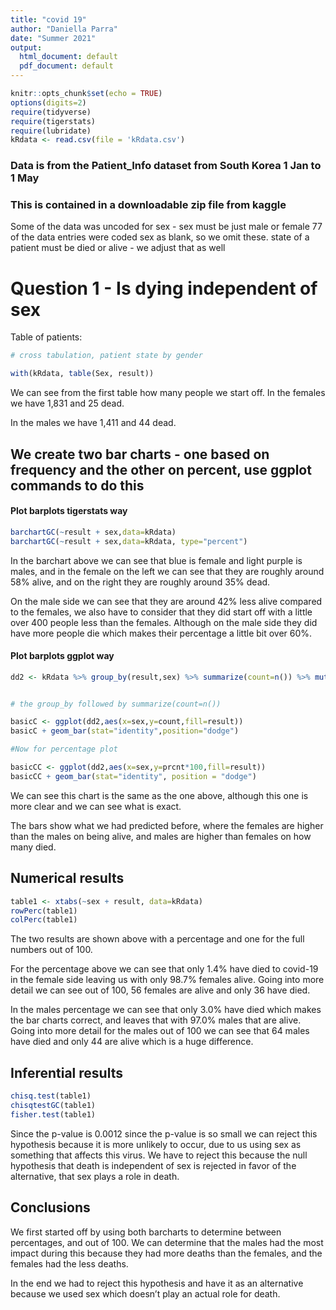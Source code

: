```yaml
---
title: "covid 19"
author: "Daniella Parra"
date: "Summer 2021"
output:
  html_document: default
  pdf_document: default
---
```


```r
knitr::opts_chunk$set(echo = TRUE)
options(digits=2)
require(tidyverse)
require(tigerstats)
require(lubridate)
kRdata <- read.csv(file = 'kRdata.csv')
```
### Data is from the Patient_Info dataset from South Korea 1 Jan to 1 May 
### This is contained in a downloadable zip file from kaggle

Some of the data was uncoded for sex - sex must be just male or female
77 of the data entries were coded sex  as blank, so we omit these.
state of a patient must be died or alive - we adjust that as well   
  
# Question 1 - Is dying independent of sex




Table of patients:
```r

# cross tabulation, patient state by gender

with(kRdata, table(Sex, result))

```

We can see from the first table how many people we start off. In the females we have 1,831 and 25 dead. 

In the males we have 1,411 and 44 dead. 

## We create two bar charts - one based on frequency and the other on percent, use ggplot commands to do this

#### Plot barplots tigerstats way

```r
barchartGC(~result + sex,data=kRdata)
barchartGC(~result + sex,data=kRdata, type="percent")

```

In the barchart above we can see that blue is female and light purple is males, and in the female on the left we can see that they are roughly around 58% alive, and on the right they are roughly around 35% dead. 

On the male side we can see that they are around 42% less alive compared to the females, we also have to consider that they did start off with a little over 400 people less than the females. Although on the male side they did have more people die which makes their percentage a little bit over 60%.  


#### Plot barplots ggplot way

```r
dd2 <- kRdata %>% group_by(result,sex) %>% summarize(count=n()) %>% mutate(prcnt=count/sum(count))


# the group_by followed by summarize(count=n())

basicC <- ggplot(dd2,aes(x=sex,y=count,fill=result))
basicC + geom_bar(stat="identity",position="dodge")

#Now for percentage plot

basicCC <- ggplot(dd2,aes(x=sex,y=prcnt*100,fill=result)) 
basicCC + geom_bar(stat="identity", position = "dodge")
```

We can see this chart is the same as the one above, although this one is more clear and we can see what is exact. 

The bars show what we had predicted before, where the females are higher than the males on being alive, and males are higher than females on how many died. 




  
## Numerical results

```r
table1 <- xtabs(~sex + result, data=kRdata)
rowPerc(table1)
colPerc(table1)
```

The two results are shown above with a percentage and one for the full numbers out of 100.

For the percentage above we can see that only 1.4% have died to covid-19  in the female side leaving us with only 98.7% females alive. Going into more detail we can see out of 100, 56 females are alive and only 36 have died. 

In the males percentage we can see that only 3.0% have died which makes the bar charts correct, and leaves that with 97.0% males that are alive. Going into more detail for the males out of 100 we can see that 64 males have died and only 44 are alive which is a huge difference. 

## Inferential results 

```r
chisq.test(table1)
chisqtestGC(table1)
fisher.test(table1)
```

Since the p-value is 0.0012 since the p-value is so small we can reject this hypothesis because it is more unlikely to occur, due to us using sex as something that affects this virus. We have to reject this because the null hypothesis that death is independent of sex is rejected in favor of the alternative, that sex plays a role in death.

## Conclusions

We first started off by using both barcharts to determine between percentages, and out of 100. We can determine that the males had the most impact during this because they had more deaths than the females, and the females had the less deaths. 

In the end we had to reject this hypothesis and have it as an alternative because we used sex which doesn't play an actual role for death. 
